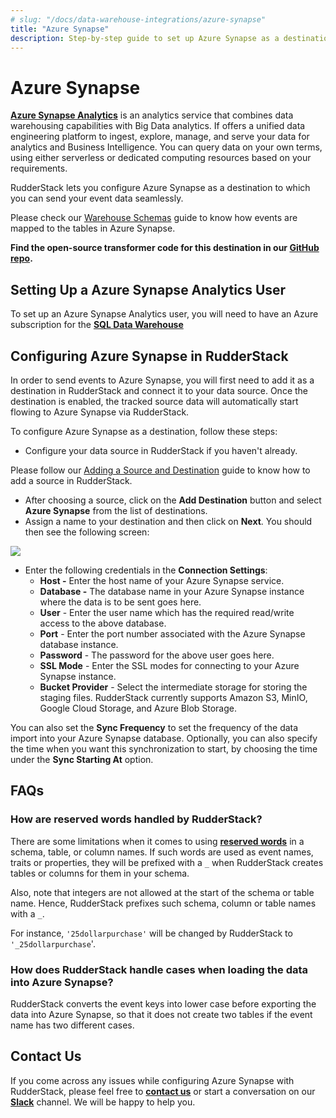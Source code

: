 ```yaml
---
# slug: "/docs/data-warehouse-integrations/azure-synapse"
title: "Azure Synapse"
description: Step-by-step guide to set up Azure Synapse as a destination in RudderStack.
---
```


# Azure Synapse

[**Azure Synapse Analytics**](https://azure.microsoft.com/en-in/services/synapse-analytics/) is an analytics service that combines data warehousing capabilities with Big Data analytics. If offers a unified data engineering platform to ingest, explore, manage, and serve your data for analytics and Business Intelligence. You can query data on your own terms, using either serverless or dedicated computing resources based on your requirements.

RudderStack lets you configure Azure Synapse as a destination to which you can send your event data seamlessly.

<div class="infoBlock">

Please check our <a href="../data-warehouse-integrations/warehouse-schemas">Warehouse Schemas</a> guide to know how events are mapped to the tables in Azure Synapse.

</div>

<div class="successBlock">

  **Find the open-source transformer code for this destination in our <a href="https://github.com/rudderlabs/rudder-transformer/tree/master/v0/destinations/azure_synapse">GitHub repo</a>.**
</div>

## Setting Up a Azure Synapse Analytics User

To set up an Azure Synapse Analytics user, you will need to have an Azure subscription for the [**SQL Data Warehouse**](https://docs.microsoft.com/en-us/azure/synapse-analytics/sql-data-warehouse/create-data-warehouse-portal)

## Configuring Azure Synapse in RudderStack

In order to send events to Azure Synapse, you will first need to add it as a destination in RudderStack and connect it to your data source. Once the destination is enabled, the tracked source data will automatically start flowing to Azure Synapse via RudderStack.

To configure Azure Synapse as a destination, follow these steps:

- Configure your data source in RudderStack if you haven't already.

<div class="successBlock">

  Please follow our <a href="https://rudderstack.com/docs/connections/adding-source-and-destination-rudderstack/">Adding a Source and Destination</a> guide to know how to add a source in RudderStack.
</div>

- After choosing a source, click on the **Add Destination** button and select **Azure Synapse** from the list of destinations.
- Assign a name to your destination and then click on **Next**. You should then see the following screen:

<img src="../../../images/assets/azure-synapse-connection.png" />

- Enter the following credentials in the **Connection Settings**:
  - **Host -** Enter the host name of your Azure Synapse service.
  - **Database -** The database name in your Azure Synapse instance where the data is to be sent goes here.
  - **User** - Enter the user name which has the required read/write access to the above database.
  - **Port** - Enter the port number associated with the Azure Synapse database instance.
  - **Password** - The password for the above user goes here.
  - **SSL Mode** - Enter the SSL modes for connecting to your Azure Synapse instance.
  - **Bucket Provider** - Select the intermediate storage for storing the staging files. RudderStack currently supports Amazon S3, MinIO, Google Cloud Storage, and Azure Blob Storage.

<div class="successBlock">

  You can also set the **Sync Frequency** to set the frequency of
  the data import into your Azure Synapse database. Optionally, you can also
  specify the time when you want this synchronization to start, by choosing the
  time under the **Sync Starting At** option.
</div>

## FAQs

### **How are reserved words handled by RudderStack?**

There are some limitations when it comes to using [**reserved words**](https://docs.microsoft.com/en-us/sql/t-sql/language-elements/reserved-keywords-transact-sql?view=sql-server-ver15) in a schema, table, or column names. If such words are used as event names, traits or properties, they will be prefixed with a `_` when RudderStack creates tables or columns for them in your schema.

Also, note that integers are not allowed at the start of the schema or table name. Hence, RudderStack prefixes such schema, column or table names with a `_`.

For instance, `'25dollarpurchase'` will be changed by RudderStack to `'_25dollarpurchase`'.

### How does RudderStack handle cases when loading the data into Azure Synapse?

RudderStack converts the event keys into lower case before exporting the data into Azure Synapse, so that it does not create two tables if the event name has two different cases.

## Contact Us

If you come across any issues while configuring Azure Synapse with RudderStack, please feel free to [**contact us**](mailto:%20docs@rudderstack.com) or start a conversation on our [**Slack**](https://rudderstack.com/join-rudderstack-slack-community) channel. We will be happy to help you.
